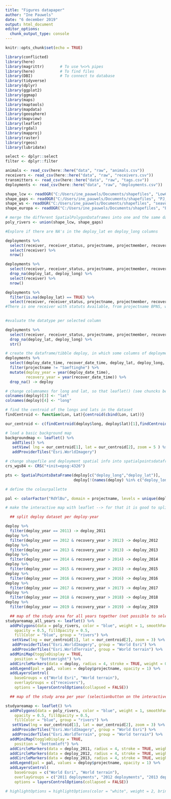 ```yaml
---
title: "Figures datapaper"
author: "Ine Pauwels"
date: "6 december 2019"
output: html_document
editor_options: 
  chunk_output_type: console
---
```


```r
knitr::opts_chunk$set(echo = TRUE)

```

```r
library(conflicted)
library(here)
library(magrittr)       # To use %<>% pipes
library(here)           # To find files
library(DBI)            # To connect to database
library(tidyverse)
library(dplyr)
library(ggplot2)
library(ggmap)
library(maps)
library(maptools)
library(mapdata)
library(geosphere)
library(mapview)
library(leaflet)
library(rgdal)
library(mapproj)
library(raster)
library(rgeos)
library(lubridate)

select <- dplyr::select
filter <- dplyr::filter
```

```r
animals <- read_csv(here::here("data", "raw", "animals.csv"))
receivers <- read_csv(here::here("data", "raw", "receivers.csv"))
transmitters <- read_csv(here::here("data", "raw", "tags.csv"))
deployments <- read_csv(here::here("data", "raw", "deployments.csv"))

shape_lcw <- readOGR("C:/Users/ine_pauwels/Documents/shapefiles", "LowCountries_Water_2004") #shapefile met waterlopen lage landen
shape_gaps <- readOGR("C:/Users/ine_pauwels/Documents/shapefiles", "PJ_ontbrekende_stukken_reduced") #shapefile met ontbrekende stukken water
shape_ws <- readOGR("C:/Users/ine_pauwels/Documents/shapefiles", "seavox_sea_area_polygons_v13") #shapefile water westerschelde
shape_europa <- readOGR("C:/Users/ine_pauwels/Documents/shapefiles", "Europa_landen_WGS1984") #shapefile landen europa
```

```r

# merge the different SpatialPolygonDataframes into one and the same dataframe
poly_rivers <- union(shape_lcw, shape_gaps)

```


```r

#Explore if there are NA's in the deploy_lat en deploy_long columns

deployments %>% 
  select(receiver, receiver_status, projectname, projectmember, recover_date_time, deploy_lat, deploy_long, deploy_date_time, deployment_type, recover_date_time, recover_lat, recover_long) %>%
  select(receiver) %>%
  nrow()

deployments %>% 
  select(receiver, receiver_status, projectname, projectmember, recover_date_time, deploy_lat, deploy_long, deploy_date_time, deployment_type, recover_date_time, recover_lat, recover_long) %>%
  drop_na(deploy_lat, deploy_long) %>%
  select(receiver) %>%
  nrow()

deployments %>% 
  filter(is.na(deploy_lat) == TRUE) %>%
  select(receiver, receiver_status, projectname, projectmember, recover_date_time, deploy_lat, deploy_long, deploy_date_time, deployment_type, recover_date_time, recover_lat, recover_long)
#There is one receiver with statuts Available, from projectname BPNS, which has a NA for deploy_lat and deploy_long. We can further remove this line from the data when making maps of receiver locations
  

#evaluate the datatype per selected column

deployments %>%
  select(receiver, receiver_status, projectname, projectmember, recover_date_time, deploy_lat, deploy_long, deploy_date_time, deployment_type, recover_date_time, recover_lat, recover_long) %>%
  drop_na(deploy_lat, deploy_long) %>%
  str()

```


```r

# create the dataframe/tibble deploy, in which some columns of deployments are selected and years are taken from the deploy and recovery dates.
deployments %>% 
  select(deploy_date_time, recover_date_time, deploy_lat, deploy_long, projectname) %>%
  filter(projectname != "Saeftinghe") %>%
  mutate(deploy_year = year(deploy_date_time),
         recovery_year = year(recover_date_time)) %>%
  drop_na() -> deploy

# change columnames for long and lat, so that leaflet() (see chuncks below) can read it automatically
colnames(deploy)[3] <- "lat"
colnames(deploy)[4] <- "long"
```

```r

# find the centroid of the longs and lats in the dataset
findCentroid <- function(Lon, Lat){centroid(cbind(Lon, Lat))}

our_centroid <- c(findCentroid(deploy$long, deploy$lat)[1],findCentroid(deploy$long, deploy$lat)[2])

```


```r

# load a basic background map
backgroundmap <- leaflet() %>% 
   addTiles() %>% 
   setView( lng = our_centroid[1], lat = our_centroid[2], zoom = 5 ) %>% 
   addProviderTiles("Esri.WorldImagery")

# change shapefile and deployment spatial info into spatialpointsdataframe for plotting on leaflet background map
crs_wgs84 <- CRS("+init=epsg:4326")

pts <- SpatialPointsDataFrame(deploy[c("deploy_long","deploy_lat")], 
                              deploy[!(names(deploy) %in% c("deploy_long","deploy_lat"))], proj4string = crs_wgs84)

# define the colourpallette 

pal <- colorFactor("RdYlBu", domain = projectname, levels = unique(deploy$projectname))

# make the interactive map with leaflet --> for that it is good to split the deploy dataset per year, map the receivers in different layers per year and let the user control what year he/she wants to view on the map

  ## split deploy dataset per deploy-year

deploy %>%
  filter(deploy_year == 2011) -> deploy_2011
deploy %>%
  filter(deploy_year == 2012 & recovery_year > 2012) -> deploy_2012
deploy %>%
  filter(deploy_year == 2013 & recovery_year > 2013) -> deploy_2013
deploy %>%
  filter(deploy_year == 2014 & recovery_year > 2014) -> deploy_2014
deploy %>%
  filter(deploy_year == 2015 & recovery_year > 2015) -> deploy_2015
deploy %>%
  filter(deploy_year == 2016 & recovery_year > 2016) -> deploy_2016
deploy %>%
  filter(deploy_year == 2017 & recovery_year > 2017) -> deploy_2017
deploy %>%
  filter(deploy_year == 2018 & recovery_year > 2018) -> deploy_2018
deploy %>%
  filter(deploy_year == 2019 & recovery_year > 2019) -> deploy_2019

  ## map of the study area for all years together (not possible to select per year)
studyareamap_all_years <- leaflet() %>% 
  addPolygons(data = poly_rivers, color = "blue", weight = 1, smoothFactor = 0.5,
    opacity = 0.5, fillOpacity = 0.5,
    fillColor = "blue", group = "rivers") %>%
   setView(lng = our_centroid[1], lat = our_centroid[2], zoom = 3) %>% 
   addProviderTiles("Esri.WorldImagery", group = "World Esri") %>%
   addProviderTiles("Esri.WorldTerrain", group = "World terrain") %>%
  addMiniMap(toggleDisplay = TRUE,
    position = "bottomright") %>%
  addCircleMarkers(data = deploy, radius = 4, stroke = TRUE, weight = 0.5, color = "black", fill = TRUE, fillColor = ~pal(projectname), fillOpacity = 0.3, group = "receivers")%>%
  addLegend(pal = pal, values = deploy$projectname, opacity = 1) %>%
  addLayersControl(
    baseGroups = c("World Esri", "World terrain"),
    overlayGroups = c("receivers"),
    options = layersControlOptions(collapsed = FALSE)) 

  ## map of the study area per year (selectionbutton on the interactive map)

studyareamap <- leaflet() %>% 
  addPolygons(data = poly_rivers, color = "blue", weight = 1, smoothFactor = 0.5,
    opacity = 0.5, fillOpacity = 0.5,
    fillColor = "blue", group = "rivers") %>%
   setView(lng = our_centroid[1], lat = our_centroid[2], zoom = 3) %>% 
   addProviderTiles("Esri.WorldImagery", group = "World Esri") %>%
   addProviderTiles("Esri.WorldTerrain", group = "World terrain") %>%
  addMiniMap(toggleDisplay = TRUE,
    position = "bottomleft") %>%
  addCircleMarkers(data = deploy_2011, radius = 4, stroke = TRUE, weight = 0.5, color = "black", fill = TRUE, fillColor = ~pal(projectname), fillOpacity = 0.6, group = "2011 deployments")%>%
  addCircleMarkers(data = deploy_2012, radius = 4, stroke = TRUE, weight = 0.5, color = "black", fill = TRUE, fillColor = ~pal(projectname), fillOpacity = 0.6, group = "2012 deployments")%>%
  addCircleMarkers(data = deploy_2013, radius = 4, stroke = TRUE, weight = 0.5, color = "black", fill = TRUE, fillColor = ~pal(projectname), fillOpacity = 0.6, group = "2013 deployments")%>% addCircleMarkers(data = deploy_2014, radius = 4, stroke = TRUE, weight = 0.5, color = "black", fill = TRUE, fillColor = ~pal(projectname), fillOpacity = 0.6, group = "2014 deployments")%>% addCircleMarkers(data = deploy_2015, radius = 4, stroke = TRUE, weight = 0.5, color = "black", fill = TRUE, fillColor = ~pal(projectname), fillOpacity = 0.6, group = "2015 deployments")%>% addCircleMarkers(data = deploy_2016, radius = 4, stroke = TRUE, weight = 0.5, color = "black", fill = TRUE, fillColor = ~pal(projectname), fillOpacity = 0.6, group = "2016 deployments")%>% addCircleMarkers(data = deploy_2017, radius = 4, stroke = TRUE, weight = 0.5, color = "black", fill = TRUE, fillColor = ~pal(projectname), fillOpacity = 0.6, group = "2017 deployments")%>% addCircleMarkers(data = deploy_2018, radius = 4, stroke = TRUE, weight = 0.5, color = "black", fill = TRUE, fillColor = ~pal(projectname), fillOpacity = 0.6, group = "2018 deployments")%>%
  addLegend(pal = pal, values = deploy$projectname, opacity = 1) %>%
  addLayersControl(
    baseGroups = c("World Esri", "World terrain"),
    overlayGroups = c("2011 deployments", "2012 deployments", "2013 deployments", "2014 deployments", "2015 deployments", "2016 deployments", "2017 deployments", "2018 deployments"),
    options = layersControlOptions(collapsed = FALSE))

# highlightOptions = highlightOptions(color = "white", weight = 2, bringToFront = TRUE)

```
